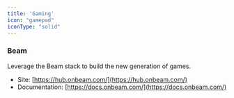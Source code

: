 ```yaml
---
title: 'Gaming'
icon: "gamepad"
iconType: "solid"
---
```


### Beam

Leverage the Beam stack to build the new generation of games.

- Site: [https://hub.onbeam.com/](https://hub.onbeam.com/)
- Documentation: [https://docs.onbeam.com/](https://docs.onbeam.com/)
